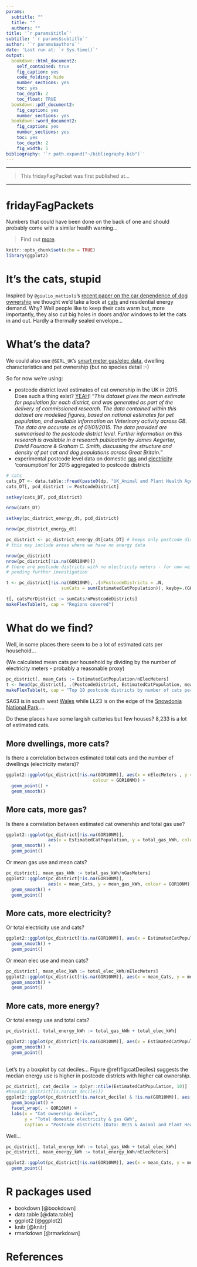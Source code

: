 ```yaml
---
params:
  subtitle: ""
  title: ""
  authors: ""
title: '`r params$title`'
subtitle: '`r params$subtitle`'
author: '`r params$authors`'
date: 'Last run at: `r Sys.time()`'
output:
  bookdown::html_document2:
    self_contained: true
    fig_caption: yes
    code_folding: hide
    number_sections: yes
    toc: yes
    toc_depth: 2
    toc_float: TRUE
  bookdown::pdf_document2:
    fig_caption: yes
    number_sections: yes
  bookdown::word_document2:
    fig_caption: yes
    number_sections: yes
    toc: yes
    toc_depth: 2
    fig_width: 5
bibliography: '`r path.expand("~/bibliography.bib")`'
---
```


<hr>

>This fridayFagPacket was first published at...

<hr>

# fridayFagPackets

Numbers that could have been done on the back of one and should probably come with a similar health warning...

>Find out [more](https://dataknut.github.io/fridayFagPackets/).

```r
knitr::opts_chunk$set(echo = TRUE)
library(ggplot2)

```

# It's the cats, stupid
Inspired by `@giulio_mattioli`'s [recent paper on the car dependence of dog ownership](https://twitter.com/giulio_mattioli/status/1466361022747455492) we thought we'd take a look at [cats](https://twitter.com/giulio_mattioli/status/1466710752606179331) and residential energy demand. Why? Well people like to keep their cats warm but, more importantly, they also cut big holes in doors and/or windows to let the cats in and out. Hardly a thermally sealed envelope...

# What's the data?

We could also use `@SERL_UK`'s [smart meter gas/elec data](https://twitter.com/dataknut/status/1466712963222540289?s=20), dwelling characteristics and pet ownership (but no species detail :-) 

So for now we're using:

 * postcode district level estimates of cat ownership in the UK in 2015. Does such a thing exist? [YEAH](https://data.gov.uk/dataset/febd29ff-7e7d-4f82-9908-031f7f0e0860/cat-population-per-postcode-district)! "_This dataset gives the mean estimate for population for each district, and was generated as part of the delivery of commissioned research. The data contained within this dataset are modelled figures, based on national estimates for pet population, and available information on Veterinary activity across GB. The data are accurate as of 01/01/2015. The data provided are summarised to the postcode district level. Further information on this research is available in a research publication by James Aegerter, David Fouracre & Graham C. Smith, discussing the structure and density of pet cat and dog populations across Great Britain._"
 * experimental postcode level data on domestic  [gas](https://www.gov.uk/government/collections/sub-national-gas-consumption-data) and [electricity](https://www.gov.uk/government/collections/sub-national-electricity-consumption-data) 'consumption' for 2015 aggregated to postcode districts

```r

# cats
cats_DT <- data.table::fread(paste0(dp, "UK_Animal and Plant Health Agency/APHA0372-Cat_Density_Postcode_District.csv"))
cats_DT[, pcd_district := PostcodeDistrict]

setkey(cats_DT, pcd_district)

nrow(cats_DT)

setkey(pc_district_energy_dt, pcd_district)

nrow(pc_district_energy_dt)

pc_district <- pc_district_energy_dt[cats_DT] # keeps only postcode districts where we have cat data
# this may include areas where we have no energy data

nrow(pc_district)
nrow(pc_district[!is.na(GOR10NM)])
# there are postcode districts with no electricity meters - for now we'll remove them
# pending further investigation

t <- pc_district[!is.na(GOR10NM), .(nPostcodeDistricts = .N,
                     sumCats = sum(EstimatedCatPopulation)), keyby=.(GOR10NM)]

t[, catsPerDistrict := sumCats/nPostcodeDistricts]
makeFlexTable(t, cap = "Regions covered")
```

# What do we find?

Well, in some places there seem to be a lot of estimated cats per household...

(We calculated mean cats per household by dividing by the number of electricity meters - probably a reasonable proxy)

```r
pc_district[, mean_Cats := EstimatedCatPopulation/nElecMeters]
t <- head(pc_district[, .(PostcodeDistrict, EstimatedCatPopulation, mean_Cats, nPostcodes, nElecMeters)][order(-mean_Cats)],10)
makeFlexTable(t, cap = "Top 10 postcode districts by number of cats per 'household'")
```
SA63 is in south west [Wales](https://www.google.co.uk/maps/place/Clarbeston+Road+SA63/@51.8852685,-4.9147384,12z/data=!3m1!4b1!4m5!3m4!1s0x4868d5805b12efe5:0xca42ee4bc84a2f77!8m2!3d51.8900045!4d-4.8502065) while LL23 is on the edge of the [Snowdonia National Park](https://www.google.co.uk/maps/place/Bala+LL23/@52.8953768,-3.7752989,11z/data=!3m1!4b1!4m5!3m4!1s0x4865404ae1208f67:0x65a437b997c0dfb2!8m2!3d52.8825403!4d-3.6497989)....

Do these places have some largish catteries but few houses? 8,233 is a lot of estimated cats.

## More dwellings, more cats?

Is there a correlation between estimated total cats and the number of dwellings (electricity meters)?

```r
ggplot2::ggplot(pc_district[!is.na(GOR10NM)], aes(x = nElecMeters , y = EstimatedCatPopulation, 
                                 colour = GOR10NM)) +
  geom_point() +
  geom_smooth()
```

## More cats, more gas?

Is there a correlation between estimated cat ownership and total gas use?

```r
ggplot2::ggplot(pc_district[!is.na(GOR10NM)], 
                aes(x = EstimatedCatPopulation, y = total_gas_kWh, colour = GOR10NM)) +
  geom_smooth() +
  geom_point()
```

Or mean gas use and mean cats?

```r
pc_district[, mean_gas_kWh := total_gas_kWh/nGasMeters]
ggplot2::ggplot(pc_district[!is.na(GOR10NM)], 
                aes(x = mean_Cats, y = mean_gas_kWh, colour = GOR10NM)) +
  geom_smooth() +
  geom_point()
```

## More cats, more electricity?

Or total electricity use and cats?

```r
ggplot2::ggplot(pc_district[!is.na(GOR10NM)], aes(x = EstimatedCatPopulation, y = total_elec_kWh, colour = GOR10NM)) +
  geom_smooth() +
  geom_point()
```

Or mean elec use and mean cats?

```r
pc_district[, mean_elec_kWh := total_elec_kWh/nElecMeters]
ggplot2::ggplot(pc_district[!is.na(GOR10NM)], aes(x = mean_Cats, y = mean_elec_kWh, colour = GOR10NM)) +
  geom_smooth() +
  geom_point()
```

## More cats, more energy?

Or total energy use and total cats?

```r
pc_district[, total_energy_kWh := total_gas_kWh + total_elec_kWh]

ggplot2::ggplot(pc_district[!is.na(GOR10NM)], aes(x = EstimatedCatPopulation, y = total_energy_kWh, colour = GOR10NM)) +
  geom_smooth() +
  geom_point()
  
```

Let's try a boxplot by cat deciles... Figure \@ref(fig:catDeciles) suggests the median energy use is higher in postcode districts with higher cat ownership.

```r
pc_district[, cat_decile := dplyr::ntile(EstimatedCatPopulation, 10)]
#head(pc_district[is.na(cat_decile)])
ggplot2::ggplot(pc_district[!is.na(cat_decile) & !is.na(GOR10NM)], aes(x = as.factor(cat_decile), y = total_energy_kWh/1000000)) +
  geom_boxplot() +
  facet_wrap(. ~ GOR10NM) +
  labs(x = "Cat ownership deciles",
       y = "Total domestic electricity & gas GWh",
       caption = "Postcode districts (Data: BEIS & Animal and Plant Health Agency, 2015)")
```
Well...

```r
pc_district[, total_energy_kWh := total_gas_kWh + total_elec_kWh]
pc_district[, mean_energy_kWh := total_energy_kWh/nElecMeters]

ggplot2::ggplot(pc_district[!is.na(GOR10NM)], aes(x = mean_Cats, y = mean_energy_kWh)) +
  geom_point()
```

# R packages used

 * bookdown [@bookdown]
 * data.table [@data.table]
 * ggplot2 [@ggplot2]
 * knitr [@knitr]
 * rmarkdown [@rmarkdown]
 
# References
